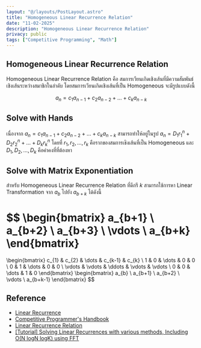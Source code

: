```yaml
---
layout: "@/layouts/PostLayout.astro"
title: "Homogeneous Linear Recurrence Relation"
date: "11-02-2025"
description: "Homogeneous Linear Recurrence Relation"
privacy: public
tags: ["Competitive Programming", "Math"]
---
```


## Homogeneous Linear Recurrence Relation

Homogeneous Linear Recurrence Relation คือ สมการเวียนเกิดเชิงเส้นที่มีความสัมพันธ์เชิงเส้นระหว่างสมาชิกในลำดับ โดยสมการเวียนเกิดเชิงเส้นที่เป็น Homogeneous จะมีรูปแบบดังนี้

$$
a_{n} = c_{1}a_{n-1} + c_{2}a_{n-2} + \dots + c_{k}a_{n-k}
$$

## Solve with Hands

เนื่องจาก $a_{n} = c_{1}a_{n-1} + c_{2}a_{n-2} + \dots + c_{k}a_{n-k}$ สามารถทำให้อยู่ในรูป $a_{n} = D_{1}r_{1}^{n} + D_{2}r_{2}^{n} + \dots + D_{k}r_{k}^{n}$ โดยที่ $r_{1}, r_{2}, \dots, r_{k}$ คือรากของสมการเชิงเส้นที่เป็น Homogeneous และ $D_{1}, D_{2}, \dots, D_{k}$ คือค่าคงที่ที่ต้องหา

## Solve with Matrix Exponentiation

สำหรับ Homogeneous Linear Recurrence Relation ที่ดีกรี $k$ สามารถใช้การหา Linear Transformation จาก $a_{b}$ ไปยัง $a_{b+k}$ ได้ดังนี้

$$
\begin{bmatrix}
a_{b+1} \\
a_{b+2} \\
a_{b+3} \\
\vdots \\
a_{b+k}
\end{bmatrix}
=
\begin{bmatrix}
c_{1} & c_{2} & \dots & c_{k-1} & c_{k} \\
1 & 0 & \dots & 0 & 0 \\
0 & 1 & \dots & 0 & 0 \\
\vdots & \vdots & \ddots & \vdots & \vdots \\
0 & 0 & \dots & 1 & 0
\end{bmatrix}
\begin{bmatrix}
a_{b} \\
a_{b+1} \\
a_{b+2} \\
\vdots \\
a_{b+k-1}
\end{bmatrix}
$$

## Reference

- [Linear Recurrence](https://feog.github.io/dm6.pdf)
- [Competitive Programmer's Handbook](https://cses.fi/book/book.pdf)
- [Linear Recurrence Relation](https://cp-algorithms.com/algebra/linear-recurrences.html)
- [[Tutorial] Solving Linear Recurrences with various methods, Including O(N logN logK) using FFT](https://codeforces.com/blog/entry/97627)
